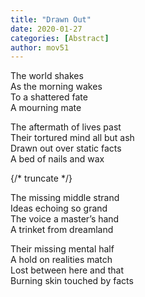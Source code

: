 ```yaml
---
title: "Drawn Out"
date: 2020-01-27
categories: [Abstract]
author: mov51
---
```


The world shakes  
As the morning wakes  
To a shattered fate  
A mourning mate  

The aftermath of lives past  
Their tortured mind all but ash  
Drawn out over static facts  
A bed of nails and wax  

{/* truncate */}

The missing middle strand  
Ideas echoing so grand  
The voice a master’s hand  
A trinket from dreamland  

Their missing mental half  
A hold on realities match  
Lost between here and that  
Burning skin touched by facts  